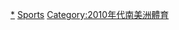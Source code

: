 {{portalbox|南美洲|體育運動}}
{{Year by category
| m = 2
| c = 0
| d = 1
| y = 6
| cat = 南美洲體育
| sortkey = 南美洲體育
| in = 
| parent = 各年份南美洲體育
| subcat = 2016年南美洲
}}
[[Category:2016年體育|*]]
[[Category:2016年南美洲|Sports]]
[[Category:2010年代南美洲體育|Category:2010年代南美洲體育]]